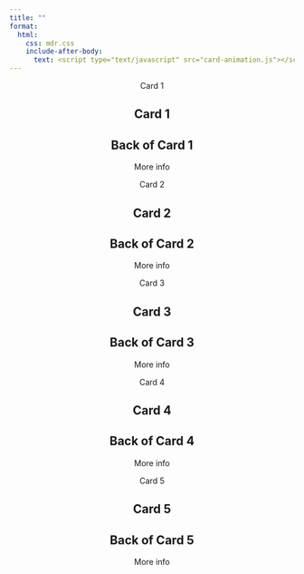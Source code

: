 ```yaml
---
title: ""
format: 
  html:
    css: mdr.css
    include-after-body:
      text: <script type="text/javascript" src="card-animation.js"></script>
---
```



<center>


::: {.deck}

::: {.vertical-lines}
:::

::: {.vertical-lines}
:::

::: {.card style="--i: 0;"}

::: {.tab}
Card 1
:::

::: {.card--front}

## Card 1

:::

::: {.card--back}  
## Back of Card 1

More info
:::

:::

::: {.card style="--i: 1;"}
::: {.tab}
Card 2
:::

::: {.card--front}

# Card 2

:::

::: {.card--back}  
## Back of Card 2
More info
:::
:::

::: {.card style="--i: 2;"}
::: {.tab}
Card 3
:::

::: {.card--front}

# Card 3

:::

::: {.card--back}  
## Back of Card 3
More info
:::
:::
    
::: {.card style="--i: 3;"}
::: {.tab}
Card 4
:::

::: {.card--front}

# Card 4

:::

::: {.card--back}  
## Back of Card 4
More info
:::
:::
    
::: {.card style="--i: 4;"}
::: {.tab}
Card 5
:::

::: {.card--front}

# Card 5

:::

::: {.card--back}  
## Back of Card 5
More info
:::
:::

   
::: {.lines .right}
<span></span>
<span></span>
<span></span>
<span></span>
<span></span>
<span></span>
<span></span>
<span></span>
<span></span>
<span></span> 
<span></span>
<span></span>
<span></span>
<span></span>
<span></span>
<span></span>
<span></span>
<span></span>
<span></span>
<span></span>  
:::

::: {.lines .left}
<span></span>
<span></span>
<span></span>
<span></span>
<span></span>
<span></span>
<span></span>
<span></span>
<span></span>
<span></span>
<span></span>
<span></span>
<span></span>
<span></span>
<span></span>
<span></span>
<span></span>
<span></span>
:::

:::
</center>


